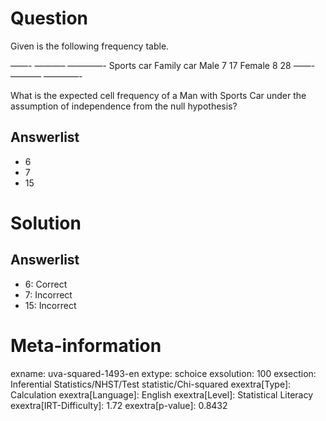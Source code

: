Question
========

Given is the following frequency table.

  ------- ----------- ------------- Sports car Family car Male 7 17 Female 8 28 ------- ----------- -------------

What is the expected cell frequency of a Man with Sports Car under the assumption of independence from the null hypothesis?

Answerlist
----------

* 6
* 7
* 15

Solution
========

Answerlist
----------

* 6: Correct
* 7: Incorrect
* 15: Incorrect

Meta-information
================
exname: uva-squared-1493-en
extype: schoice
exsolution: 100
exsection: Inferential Statistics/NHST/Test statistic/Chi-squared
exextra[Type]: Calculation
exextra[Language]: English
exextra[Level]: Statistical Literacy
exextra[IRT-Difficulty]: 1.72
exextra[p-value]: 0.8432
